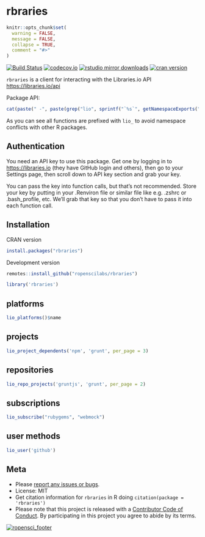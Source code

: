 rbraries
========

```r
knitr::opts_chunk$set(
  warning = FALSE,
  message = FALSE,
  collapse = TRUE,
  comment = "#>"
)
```

[![Build Status](https://travis-ci.org/ropenscilabs/rbraries.svg?branch=master)](https://travis-ci.org/ropenscilabs/rbraries)
[![codecov.io](https://codecov.io/github/ropenscilabs/rbraries/coverage.svg?branch=master)](https://codecov.io/github/ropenscilabs/rbraries?branch=master)
[![rstudio mirror downloads](http://cranlogs.r-pkg.org/badges/grand-total/rbraries?color=2ECC71)](https://github.com/metacran/cranlogs.app)
[![cran version](http://www.r-pkg.org/badges/version/rbraries)](https://cran.r-project.org/package=rbraries)


`rbraries` is a client for interacting with the Libraries.io API <https://libraries.io/api>


Package API:

```r
cat(paste(" -", paste(grep("lio", sprintf("`%s`", getNamespaceExports("rbraries")), value = TRUE), collapse = "\n - ")))
```

As you can see all functions are prefixed with `lio_` to avoid namespace conflicts with other R packages.

## Authentication

You need an API key to use this package. Get one by logging in to 
<https://libraries.io> (they have GitHub login and others), then go to your 
Settings page, then scroll down to API key section and grab your
key. 

You can pass the key into function calls, but that's not recommended.
Store your key by putting in your .Renviron file or similar file like
e.g. .zshrc or .bash_profile, etc. We'll grab that key so that you 
don't have to pass it into each function call.

## Installation

CRAN version

```r
install.packages("rbraries")
```

Development version

```r
remotes::install_github("ropenscilabs/rbraries")
```

```r
library('rbraries')
```

## platforms

```r
lio_platforms()$name
```

## projects

```r
lio_project_dependents('npm', 'grunt', per_page = 3)
```

## repositories

```r
lio_repo_projects('gruntjs', 'grunt', per_page = 2)
```

## subscriptions

```r
lio_subscribe("rubygems", "webmock")
```

## user methods

```r
lio_user('github')
```

## Meta

* Please [report any issues or bugs](https://github.com/ropenscilabs/rbraries/issues).
* License: MIT
* Get citation information for `rbraries` in R doing `citation(package = 'rbraries')`
* Please note that this project is released with a [Contributor Code of Conduct](CODE_OF_CONDUCT.md).
By participating in this project you agree to abide by its terms.

[![ropensci_footer](https://ropensci.org/public_images/github_footer.png)](https://ropensci.org)
